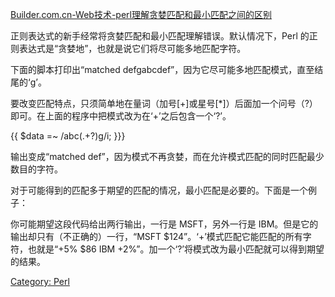 [[Category: Perl]]
[http://www.zdnet.com.cn/developer/webdevelop/story/0,3800067013,39252123,00.htm Builder.com.cn-Web技术-perl理解贪婪匹配和最小匹配之间的区别]

正则表达式的新手经常将贪婪匹配和最小匹配理解错误。默认情况下，Perl 的正则表达式是“贪婪地”，也就是说它们将尽可能多地匹配字符。
        
下面的脚本打印出“matched defgabcdef”，因为它尽可能多地匹配模式，直至结尾的‘g’。

{{{class="brush: perl"
$data = 'abcdefgabcdefg';
$data =~ /abc(.+)g/i;
print "matched $1\n"; 
}}}

要改变匹配特点，只须简单地在量词（加号[+]或星号[*]）后面加一个问号（?）即可。在上面的程序中把模式改为在‘+’之后包含一个‘?’。

{{
$data =~ /abc(.+?)g/i;
}}}

输出变成“matched def”，因为模式不再贪婪，而在允许模式匹配的同时匹配最少数目的字符。

对于可能得到的匹配多于期望的匹配的情况，最小匹配是必要的。下面是一个例子：

{{{class="brush: perl"
$data = 'MSFT +5% $86 IBM +2% $124';
print "matched $1 $2\n"  while ($data =~
/(\w+).+\$(\d+)/g); 
}}}

你可能期望这段代码给出两行输出，一行是 MSFT，另外一行是 IBM。但是它的输出却只有（不正确的）一行，“MSFT $124”。‘+’模式匹配它能匹配的所有字符，也就是“+5% $86 IBM +2%”。加一个‘?’将模式改为最小匹配就可以得到期望的结果。
